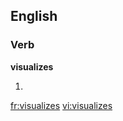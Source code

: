 
==English==

===Verb===
'''visualizes'''

# {{third-person singular of|[[visualize]]}}

[[fr:visualizes]]
[[vi:visualizes]]
